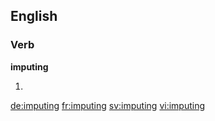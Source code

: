 ==English==

===Verb===
'''imputing'''

# {{present participle of|impute}}

[[de:imputing]]
[[fr:imputing]]
[[sv:imputing]]
[[vi:imputing]]